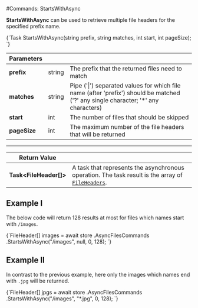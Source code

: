 
#Commands: StartsWithAsync

**StartsWithAsync** can be used to retrieve multiple file headers for the specified prefix name.



<TabItem value="starts_with_1" label="starts_with_1">
<CodeBlock language="csharp">
{`Task<FileHeader[]> StartsWithAsync(string prefix, string matches, int start, int pageSize);
`}
</CodeBlock>
</TabItem>

| Parameters | | |
| ------------- | ------------- | ----- |
| **prefix** | string | The prefix that the returned files need to match |
| **matches** | string | Pipe ('&#124;') separated values for which file name (after 'prefix') should be matched ('?' any single character; '*' any characters) |
| **start** | int | The number of files that should be skipped |
| **pageSize** | int | The maximum number of the file headers that will be returned |

---

| Return Value | |
| ------------- | ------------- |
| **Task&lt;FileHeader[]&gt;** | A task that represents the asynchronous operation. The task result is the array of [`FileHeaders`](../../../../../glossary/file-header.mdx). |

## Example I 

The below code will return 128 results at most for files which names start with `/images`.

<TabItem value="starts_with_2" label="starts_with_2">
<CodeBlock language="csharp">
{`FileHeader[] images = await store
	.AsyncFilesCommands
	.StartsWithAsync("/images", null, 0, 128);
`}
</CodeBlock>
</TabItem>

## Example II

In contrast to the previous example, here only the images which names end with `.jpg` will be returned.

<TabItem value="starts_with_3" label="starts_with_3">
<CodeBlock language="csharp">
{`FileHeader[] jpgs = await store
	.AsyncFilesCommands
	.StartsWithAsync("/images", "*.jpg", 0, 128);
`}
</CodeBlock>
</TabItem>

